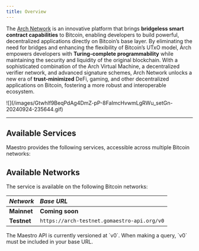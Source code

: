 ```yaml
---
title: Overview
---
```


The <a href="https://www.arch.network/" target="_blank">Arch Network</a> is an innovative platform that brings **bridgeless smart contract capabilities** to Bitcoin, enabling developers to build powerful, decentralized applications directly on Bitcoin’s base layer. By eliminating the need for bridges and enhancing the flexibility of Bitcoin’s UTxO model, Arch empowers developers with **Turing-complete programmability** while maintaining the security and liquidity of the original blockchain. With a sophisticated combination of the Arch Virtual Machine, a decentralized verifier network, and advanced signature schemes, Arch Network unlocks a new era of **trust-minimized** DeFi, gaming, and other decentralized applications on Bitcoin, fostering a more robust and interoperable ecosystem.

<Frame>
  ![](/images/Gtwhlf9BeqPdAg4DmZ-pP-8FaImcHvwmLgRWu_setGn-20240924-235644.gif)
</Frame>

***

## Available Services

Maestro provides the following services, accessible across multiple Bitcoin networks:

<CardGroup cols={2}>
  <Card title="Node RPC API" href="/arch-network/api-reference" />
</CardGroup>

## Available Networks

The service is available on the following Bitcoin networks:

| ***Network*** | ***Base URL***                              |
| :------------ | :------------------------------------------ |
| **Mainnet**   | **Coming soon**                             |
| **Testnet**   | `https://arch-testnet.gomaestro-api.org/v0` |

<Warning>
  The Maestro API is currently versioned at `v0`. When making a query, `v0` must be included in your base URL.
</Warning>